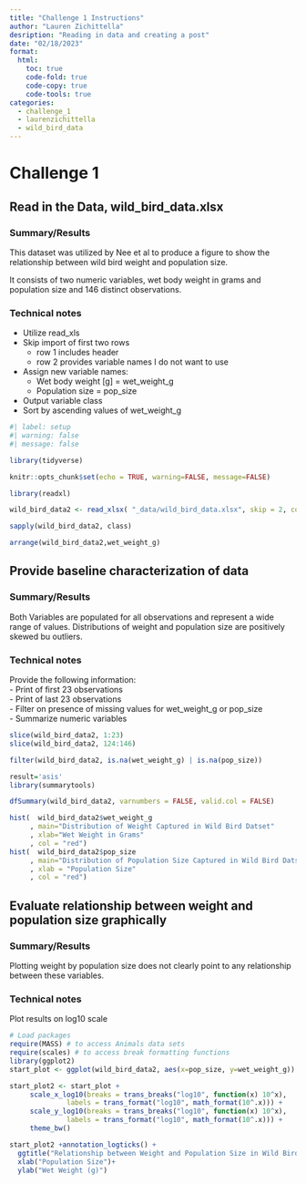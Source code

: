 ```yaml
---
title: "Challenge 1 Instructions"
author: "Lauren Zichittella"
desription: "Reading in data and creating a post"
date: "02/18/2023"
format:
  html:
    toc: true
    code-fold: true
    code-copy: true
    code-tools: true
categories:
  - challenge_1
  - laurenzichittella
  - wild_bird_data
---
```

# Challenge 1 
## Read in the Data, wild_bird_data.xlsx  

### Summary/Results  

This dataset was utilized by Nee et al to produce a figure to show the relationship
between wild bird weight and population size. 

It consists of two numeric variables, wet body weight in grams and population size
and 146 distinct observations. 

### Technical notes  
- Utilize read_xls  
- Skip import of first two rows  
  - row 1 includes header   
  - row 2 provides variable names I do not want to use  
- Assign new variable names: 
    - Wet body weight [g] = wet_weight_g  
    - Population size = pop_size  
- Output variable class       
- Sort by ascending values of wet_weight_g 


```r
#| label: setup
#| warning: false
#| message: false

library(tidyverse)

knitr::opts_chunk$set(echo = TRUE, warning=FALSE, message=FALSE)

library(readxl)

wild_bird_data2 <- read_xlsx( "_data/wild_bird_data.xlsx", skip = 2, col_names = c("wet_weight_g", "pop_size"))

sapply(wild_bird_data2, class)

arrange(wild_bird_data2,wet_weight_g)
```

## Provide baseline characterization of data 

### Summary/Results  
Both Variables are populated for all observations and represent a wide range of values. Distributions of weight and population size are positively skewed bu outliers. 

### Technical notes
Provide the following information:   
- Print of first 23 observations   
- Print of last 23 observations   
- Filter on presence of missing values for wet_weight_g or pop_size   
- Summarize numeric variables  
```r

slice(wild_bird_data2, 1:23)
slice(wild_bird_data2, 124:146)

filter(wild_bird_data2, is.na(wet_weight_g) | is.na(pop_size))

result='asis'
library(summarytools)

dfSummary(wild_bird_data2, varnumbers = FALSE, valid.col = FALSE)

hist(  wild_bird_data2$wet_weight_g
     , main="Distribution of Weight Captured in Wild Bird Datset"
     , xlab="Wet Weight in Grams"
     , col = "red")
hist(  wild_bird_data2$pop_size
     , main="Distribution of Population Size Captured in Wild Bird Datset"
     , xlab = "Population Size"
     , col = "red")

```

## Evaluate relationship between weight and population size graphically 

### Summary/Results  
Plotting weight by population size does not clearly point to any relationship between these variables.  
  
### Technical notes
Plot results on log10 scale  
  
```r
# Load packages
require(MASS) # to access Animals data sets
require(scales) # to access break formatting functions
library(ggplot2)
start_plot <- ggplot(wild_bird_data2, aes(x=pop_size, y=wet_weight_g)) + geom_point()

start_plot2 <- start_plot +
     scale_x_log10(breaks = trans_breaks("log10", function(x) 10^x),
              labels = trans_format("log10", math_format(10^.x))) +
     scale_y_log10(breaks = trans_breaks("log10", function(x) 10^x),
              labels = trans_format("log10", math_format(10^.x))) +
     theme_bw() 

start_plot2 +annotation_logticks() +
  ggtitle("Relationship between Weight and Population Size in Wild Birds") +
  xlab("Population Size")+
  ylab("Wet Weight (g)")

```
